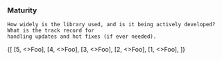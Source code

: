 
<Content>
    <h3 className="subtitle is-5">Maturity</h3>

    How widely is the library used, and is it being actively developed? What is the track record for
    handling updates and hot fixes (if ever needed).
</Content>

<Review>
    {[
        [5, <>Foo</>],
        [4, <>Foo</>],
        [3, <>Foo</>],
        [2, <>Foo</>],
        [1, <>Foo</>],
    ]}
</Review>